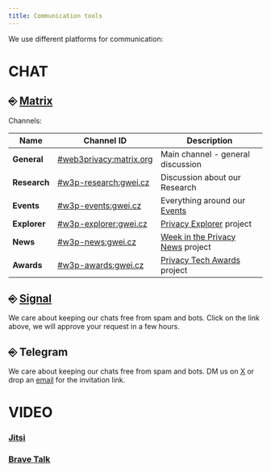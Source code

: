 ```yaml
---
title: Communication tools
---
```


We use different platforms for communication:

# CHAT

## ⎆ [Matrix](https://matrix.to/#/#web3privacy:gwei.cz)

Channels:

| Name | Channel ID | Description |
| --- | --- | --- |
| **General** | [#web3privacy:matrix.org](https://matrix.to/#/#web3privacy:matrix.org) | Main channel - general discussion |
| **Research** | [#w3p-research:gwei.cz](https://matrix.to/#/#w3p-research:gwei.cz) | Discussion about our Research |
| **Events** | [#w3p-events:gwei.cz](https://matrix.to/#/#w3p-events:gwei.cz) | Everything around our [Events](/events/) |
| **Explorer** | [#w3p-explorer:gwei.cz](https://matrix.to/#/#w3p-explorer:gwei.cz) | [Privacy Explorer](/projects/privacy-explorer) project |
| **News** | [#w3p-news:gwei.cz](https://matrix.to/#/#w3p-news:gwei.cz) | [Week in the Privacy News](/news/week-in-the-privacy) project |
| **Awards** | [#w3p-awards:gwei.cz](https://matrix.to/#/#w3p-awards:gwei.cz) | [Privacy Tech Awards](/projects/privacy-tech-awards) project |


## ⎆ [Signal](https://signal.group/#CjQKIH-1ZYEGp50OBvbJRbITIRxDzjH2pSxl7vdkVZs9g5vgEhABUP9wOCxQoDFWpJchERkm) 

We care about keeping our chats free from spam and bots. Click on the link above, we will approve your request in a few hours.


## ⎆ Telegram 

We care about keeping our chats free from spam and bots. 
DM us on [X](https://x.com/web3privacy) or drop an [email](mailto:web3privacynow@protonmail.com) for the invitation link.


# VIDEO

### [Jitsi](https://meet.jit.si/)

### [Brave Talk](https://brave.com/talk/)




